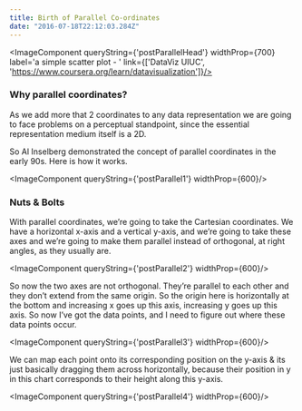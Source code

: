 ```yaml
---
title: Birth of Parallel Co-ordinates
date: "2016-07-18T22:12:03.284Z"
---
```


<ImageComponent queryString={'postParallelHead'} widthProp={700} label='a simple scatter plot - ' link={['DataViz UIUC', 'https://www.coursera.org/learn/datavisualization']}/>

### Why parallel coordinates?
As we add more that 2 coordinates to any data representation we are going to face problems 
on a perceptual standpoint, since the essential representation medium itself is a 2D.

So Al Inselberg demonstrated the concept of parallel coordinates in the early 90s. Here is how it works.

<ImageComponent queryString={'postParallel1'} widthProp={600}/>

### Nuts & Bolts
With parallel coordinates, we’re going to take the Cartesian coordinates. We have a horizontal x-axis 
and a vertical y-axis, and we’re going to take these axes and we’re going to make them parallel instead 
of orthogonal, at right angles, as they usually are.

<ImageComponent queryString={'postParallel2'} widthProp={600}/>

So now the two axes are not orthogonal. They’re parallel to each other and they don’t extend from the 
same origin. So the origin here is horizontally at the bottom and increasing x goes up this axis, 
increasing y goes up this axis. So now I’ve got the data points, and I need to figure out where these data points occur.

<ImageComponent queryString={'postParallel3'} widthProp={600}/>

We can map each point onto its corresponding position on the y-axis & its just basically dragging 
them across horizontally, because their position in y in this chart corresponds to their height along this y-axis.

<ImageComponent queryString={'postParallel4'} widthProp={600}/>